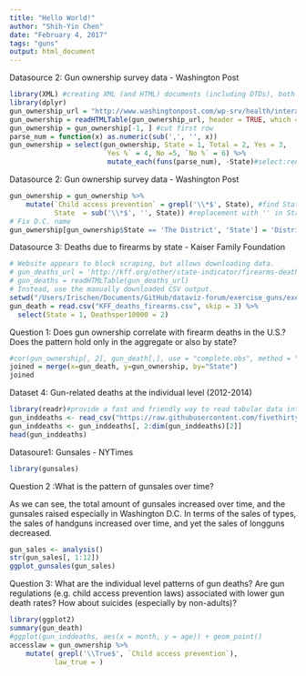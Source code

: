 ```yaml
---
title: "Hello World!"
author: "Shih-Yin Chen"
date: "February 4, 2017"
tags: "guns"
output: html_document
---
```


Datasource 2: Gun ownership survey data - Washington Post
```r
library(XML) #creating XML (and HTML) documents (including DTDs), both local and accessible via HTTP or FTP.
library(dplyr)
gun_ownership_url = "http://www.washingtonpost.com/wp-srv/health/interactives/guns/ownership.html"
gun_ownership = readHTMLTable(gun_ownership_url, header = TRUE, which = 1)
gun_ownership = gun_ownership[-1, ] #cut first row
parse_num = function(x) as.numeric(sub(',', '', x))
gun_ownership = select(gun_ownership, State = 1, Total = 2, Yes = 3,
                       `Yes %` = 4, No =5, `No %` = 6) %>%
                        mutate_each(funs(parse_num), -State)#select:rename variables, mutate data except state
```


Datasource 2: Gun ownership survey data - Washington Post
```r
gun_ownership = gun_ownership %>%
    mutate(`Child access prevention` = grepl('\\*$', State), #find State with *
           State  = sub('\\*$', '', State)) #replacement with '' in State Col.
# Fix D.C. name
gun_ownership[gun_ownership$State == 'The District', 'State'] = 'District of Columbia' 
```

Datasource 3: Deaths due to firearms by state - Kaiser Family Foundation
```r
# Website appears to block scraping, but allows downloading data.
# gun_deaths_url = 'http://kff.org/other/state-indicator/firearms-death-rate-per-100000/'
# gun_deaths = readHTMLTable(gun_deaths_url)
# Instead, use the manually downloaded CSV output.
setwd("/Users/Irischen/Documents/GitHub/dataviz-forum/exercise_guns/exercise")
gun_death = read.csv("KFF_deaths_firearms.csv", skip = 3) %>%
  select(State = 1, Deathsper10000 = 2)
```

Question 1:
Does gun ownership correlate with firearm deaths in the U.S.?
Does the pattern hold only in the aggregate or also by state?
```r
#cor(gun_ownership[, 2], gun_death[,], use = "complete.obs", method = "pearson")
joined = merge(x=gun_death, y=gun_ownership, by="State")
joined
```


Dataset 4: Gun-related deaths at the individual level (2012-2014)
```r
library(readr)#provide a fast and friendly way to read tabular data into R. 
gun_inddeaths <- read_csv("https://raw.githubusercontent.com/fivethirtyeight/guns-data/master/full_data.csv")
gun_inddeaths <- gun_inddeaths[, 2:dim(gun_inddeaths)[2]]
head(gun_inddeaths)
```



Datasoure1: Gunsales - NYTimes
```r
library(gunsales)
```

Question 2 :What is the pattern of gunsales over time?

As we can see, the total amount of gunsales increased over time, and the gunsales raised especially in Washington D.C. In terms of the sales of types, the sales of handguns increased over time, and yet the sales of longguns decreased.
```r
gun_sales <- analysis()
str(gun_sales[, 1:12])
ggplot_gunsales(gun_sales)
```



Question 3:
What are the individual level patterns of gun deaths? Are gun regulations (e.g. child access prevention laws) associated with lower gun death rates? How about suicides (especially by non-adults)?
```r
library(ggplot2)
summary(gun_death)
#ggplot(gun_inddeaths, aes(x = month, y = age)) + geom_point()
accesslaw = gun_ownership %>%
    mutate( grepl('\\True$', `Child access prevention`),
           law_true = ) 
```